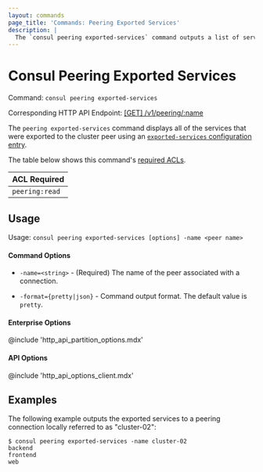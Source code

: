 ```yaml
---
layout: commands
page_title: 'Commands: Peering Exported Services'
description: |
  The `consul peering exported-services` command outputs a list of services exported to a cluster peer.
---
```


# Consul Peering Exported Services

Command: `consul peering exported-services`

Corresponding HTTP API Endpoint: [\[GET\] /v1/peering/:name](/consul/api-docs/peering#read-a-peering-connection)

The `peering exported-services` command displays all of the services that were exported to the cluster peer using an [`exported-services` configuration entry](/consul/docs/connect/config-entries/exported-services).

The table below shows this command's [required ACLs](/consul/api-docs/api-structure#authentication).

| ACL Required |
| ------------ |
| `peering:read`  |

## Usage

Usage: `consul peering exported-services [options] -name <peer name>`

#### Command Options

- `-name=<string>` - (Required) The name of the peer associated with a connection.

- `-format={pretty|json}` - Command output format. The default value is `pretty`.

#### Enterprise Options

@include 'http_api_partition_options.mdx'

#### API Options

@include 'http_api_options_client.mdx'

## Examples

The following example outputs the exported services to a peering connection locally referred to as "cluster-02":

```shell-session hideClipboard
$ consul peering exported-services -name cluster-02
backend
frontend
web
```

